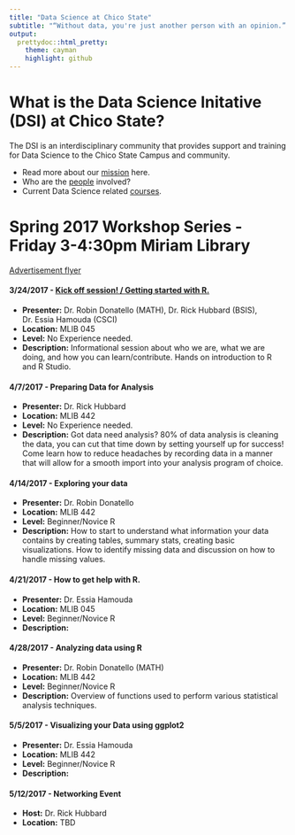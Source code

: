 ```yaml
---
title: "Data Science at Chico State"
subtitle: "“Without data, you're just another person with an opinion.” ― W. Edwards Deming"
output:
  prettydoc::html_pretty:
    theme: cayman
    highlight: github
---
```


# What is the Data Science Initative (DSI) at Chico State? 

The DSI is an interdisciplinary community that provides support and training for Data Science to the Chico State Campus and community. 

* Read more about our [mission]() here. 
* Who are the [people](people.html) involved? 
* Current Data Science related [courses](courses.html). 


# Spring 2017 Workshop Series - Friday 3-4:30pm Miriam Library

[Advertisement flyer](Data Science Initiative Workshop Flier.pdf)

#### 3/24/2017 - [Kick off session! / Getting started with R.](materials/2017-03-24.html)
* **Presenter:** Dr. Robin Donatello (MATH), Dr. Rick Hubbard (BSIS), Dr. Essia Hamouda (CSCI)
* **Location:** MLIB 045
* **Level:** No Experience needed. 
* **Description:** 	Informational session about who we are, what we are doing, and how you 
can learn/contribute. Hands on introduction to R and R Studio. 


#### 4/7/2017 - Preparing Data for Analysis

* **Presenter:** Dr. Rick Hubbard
* **Location:** MLIB 442
* **Level:** No Experience needed. 
* **Description:** Got data need analysis? 80% of data analysis is cleaning the data, 
you can cut that time down by setting yourself up for success! Come learn how to reduce 
headaches by recording data in a manner that will allow for a smooth import into your 
analysis program of choice. 


#### 4/14/2017 - Exploring your data
* **Presenter:** Dr. Robin Donatello 
* **Location:** MLIB 442
* **Level:** Beginner/Novice R  
* **Description:** 	How to start to understand what information your data contains by 
creating tables, summary stats, creating basic visualizations. How to identify missing
data and discussion on how to handle missing values. 


#### 4/21/2017	- How to get help with R. 
* **Presenter:** Dr. Essia Hamouda 
* **Location:** MLIB 045
* **Level:** Beginner/Novice R  
* **Description:** 	


#### 4/28/2017	- Analyzing data using R
* **Presenter:** Dr. Robin Donatello (MATH)
* **Location:** MLIB 442
* **Level:** Beginner/Novice R  
* **Description:** 	Overview of functions used to perform various statistical analysis techniques.


#### 5/5/2017	- Visualizing your Data using ggplot2
* **Presenter:** Dr. Essia Hamouda 
* **Location:** MLIB 442
* **Level:** Beginner/Novice R  
* **Description:** 	


#### 5/12/2017 - Networking Event
* **Host:** Dr. Rick Hubbard
* **Location:** TBD





